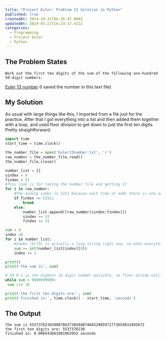 ```yaml
---
title: "Project Euler: Problem 13 Solution in Python"
published: true
createdAt: 2014-10-31T06:26:47.000Z
updatedAt: 2019-01-21T16:23:17.421Z
categories:
  - Programming
  - Project Euler
  - Python
---
```


## The Problem States

```text
Work out the first ten digits of the sum of the following one-hundred 50-digit numbers.
```

[Euler 13 number](/media/posts/project-euler-problem-13-solution-in-python/Euler13number.txt) (I saved the number in this text file)

## My Solution

As usual with large things like this, I imported from a file just for the practice. After that I got everything into
a list and then added them together with a loop, and used floor division to get down to just the first ten digits.
Pretty straightforward.

```python
import time
start_time = time.clock()

the_number_file = open('Euler13number.txt', 'r')
raw_number = the_number_file.read()
the_number_file.close()

number_list = []
sindex = 0
findex = 51
#This loop is for taking the number file and getting it
for i in raw_number:
    #The ending index is 5151 because each time it adds there is one added (50 + 1)
    if findex == 5151:
        break
    else:
        number_list.append([raw_number[sindex:findex]])
        sindex += 51
        findex += 51

sum = 0
index =0
for i in number_list:
    #Index [0][0] is actually a long string right now, so when everything converts to integers, it only goes through this list 100 times
    sum += int(number_list[index][0])
    index += 1

print()
print('the sum is', sum)

# 10 9's is the highest 10 digit number possible, so floor divide until I get something lower than that
while sum > 9999999999:
 sum //= 10

print('the first ten digits are:', sum)
print('finished in:', time.clock() - start_time, 'seconds')
```

## The Output

```text
the sum is 5537376230390876637302048746832985971773659831892672
the first ten digits are: 5537376230
finished in: 0.006543661901963953 seconds
```
